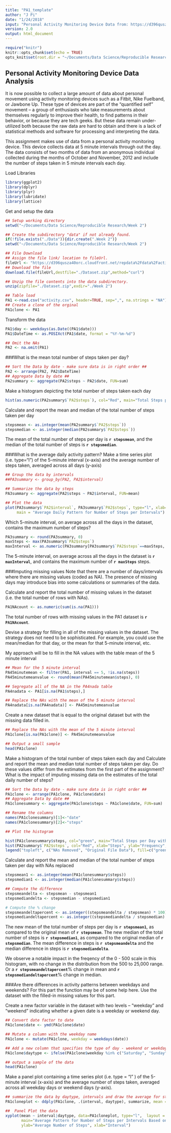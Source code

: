 ```yaml
---
title: "PA1_template"
author: "J Pi"
date: "1/24/2018"
input: "Personal Activity Monitoring Device Data from: https://d396qusza40orc.cloudfront.net/repdata%2Fdata%2Factivity.zip"
version: 2.0
output: html_document
---
```


```r
require("knitr")
knitr::opts_chunk$set(echo = TRUE)
opts_knit$set(root.dir = "~/Documents/Data Science/Reproducible Research/Week 2")
```

## Personal Activity Monitoring Device Data Analysis

It is now possible to collect a large amount of data about personal movement using activity monitoring devices such as a Fitbit, Nike Fuelband, or Jawbone Up. These type of devices are part of the “quantified self” movement – a group of enthusiasts who take measurements about themselves regularly to improve their health, to find patterns in their behavior, or because they are tech geeks. But these data remain under-utilized both because the raw data are hard to obtain and there is a lack of statistical methods and software for processing and interpreting the data.

This assignment makes use of data from a personal activity monitoring device. This device collects data at 5 minute intervals through out the day. The data consists of two months of data from an anonymous individual collected during the months of October and November, 2012 and include the number of steps taken in 5 minute intervals each day.

Load Libraries
```r
library(ggplot2)
library(dplyr)
library(plyr)
library(lubridate)
library(lattice)
```

Get and setup the data
```r
## Setup working directory
setwd("~/Documents/Data Science/Reproducible Research/Week 2")

## Create the subdirectory "data" if not already found.
if(!file.exists("./Data")){dir.create(".Week 2")}
setwd("~/Documents/Data Science/Reproducible Research/Week 2")

## File Download
## Assign the file link/ location to fileUrl.
fileUrl <- "https://d396qusza40orc.cloudfront.net/repdata%2Fdata%2Factivity.zip"
## Download the file
download.file(fileUrl,destfile="./Dataset.zip",method="curl")

## Unzip the file contents into the data subdirectory.
unzip(zipfile="./Dataset.zip",exdir="./Week 2")

## Table load
PA1 <-read.csv("activity.csv", header=TRUE, sep=",", na.strings = "NA")
## Create a clone of the orginal
PA1clone <- PA1
```

Transform the data
```r
PA1$day <- weekdays(as.Date((PA1$date)))
PA1$DateTime <- as.POSIXct(PA1$date, format = "%Y-%m-%d")

## Omit the NAs
PA2 <- na.omit(PA1)
```

###What is the mean total number of steps taken per day?
```r
## Sort the Data by date - make sure data is in right order ##
PA2 <- arrange(PA2, PA2$DateTime)
## Aggregate Data by date ##
PA2summary <- aggregate(PA2$steps ~ PA2$date, FUN=sum)
```

Make a histogram depicting the total number of steps taken each day
```r
hist(as.numeric(PA2summary$`PA2$steps`), col="Red", main="Total Steps per Day", xlab="Steps", ylab="Frequency")
```

Calculate and report the mean and median of the total number of steps taken per day
```r
stepsmean <- as.integer(mean(PA2summary$`PA2$steps`))
stepsmedian <- as.integer(median(PA2summary$`PA2$steps`))
```

The mean of the total number of steps per day is **`r stepsmean`**, and the median of the total number of steps is **`r stepsmedian`**.

###What is the average daily activity pattern?
Make a time series plot (i.e. type="l") of the 5-minute interval (x-axis) and the average number of steps taken, averaged across all days (y-axis)

```r
## Group the data by intervals
##PA3summary <- group_by(PA2, PA2$interval)

## Summarize the data by steps
PA3summary <- aggregate(PA2$steps ~ PA2$interval, FUN=mean)

## Plot the data
plot(PA3summary$`PA2$interval`, PA3summary$`PA2$steps`, type="l", xlab= "Interval", ylab="Average Number of Steps", 
     main = "Average Daily Pattern for Number of Steps per Intervals")

```

Which 5-minute interval, on average across all the days in the dataset, contains the maximum number of steps?
```r
PA3summary <- round(PA3summary, 0)
maxSteps <- max(PA3summary$`PA2$steps`)
maxInterval <- as.numeric(PA3summary[PA3summary$`PA2$steps`==maxSteps, 1])

```

The 5-minute interval, on average across all the days in the dataset is **`r maxInterval`**, and contains the maximum number of **`r maxSteps`** steps.

###Imputing missing values
Note that there are a number of days/intervals where there are missing values (coded as NA). The presence of missing days may introduce bias into some calculations or summaries of the data.

Calculate and report the total number of missing values in the dataset (i.e. the total number of rows with NAs).
```r
PA1NAcount <- as.numeric(sum(is.na(PA1)))
```
The total number of rows with missing values in the PA1 dataset is **`r PA1NAcount`**.

Devise a strategy for filling in all of the missing values in the dataset. The strategy does not need to be sophisticated. For example, you could use the mean/median for that day, or the mean for that 5-minute interval, etc.

My approach will be to fill in the NA values with the table mean of the 5 minute interval
```r
## Mean for the 5 minute interval
PA45minutemean <- filter(PA1, interval == 5, !is.na(steps))
PA45minutemeanvalue <- round(mean(PA45minutemean$steps), 0)

## Segregate all of the NA in the PA4nada table
PA4nadata <- PA1[is.na(PA1$steps),]

## Replace the NAs with the mean of the 5 minute interval
PA4nadata[is.na(PA4nadata)] <- PA45minutemeanvalue
```

Create a new dataset that is equal to the original dataset but with the missing data filled in.
```r
## Replace the NAs with the mean of the 5 minute interval
PA1clone[is.na(PA1clone)] <- PA45minutemeanvalue

## Output a small sample
head(PA1clone)
```

Make a histogram of the total number of steps taken each day and Calculate and report the mean and median total number of steps taken per day. Do these values differ from the estimates from the first part of the assignment? What is the impact of imputing missing data on the estimates of the total daily number of steps?
```r
## Sort the Data by date - make sure data is in right order ##
PA1clone <- arrange(PA1clone, PA1clone$date)
## Aggregate Data by date ##
PA1clonesummary <- aggregate(PA1clone$steps ~ PA1clone$date, FUN=sum)

## Rename the columns
names(PA1clonesummary)[1]<-"date"
names(PA1clonesummary)[2]<-"steps"

## Plot the histogram

hist(PA1clonesummary$steps, col="green", main="Total Steps per Day with NAs Replaced", xlab="Steps", ylab="Frequency")
hist(PA2summary$`PA2$steps`, col="Red", xlab="Steps", ylab="Frequency", add=T)
legend("topleft", c("NAs Removed", "Original File Data"), fill=c("green", "red"))
```

Calculate and report the mean and median of the total number of steps taken per day with NAs replaced
```r
stepsmean1 <- as.integer(mean(PA1clonesummary$steps))
stepsmedian1 <- as.integer(median(PA1clonesummary$steps))

## Compute the difference
stepsmeandelta <- stepsmean - stepsmean1 
stepsmediandelta <- stepsmedian - stepsmedian1

# Compute the % change
stepsmeandeltapercent <- as.integer((stepsmeandelta / stepsmean) * 100) 
stepsmediandeltapercent <- as.integer((stepsmediandelta / stepsmedian) * 100) 
```

The new mean of the total number of steps per day is **`r stepsmean1`**, as compared to the original mean of **`r stepsmean`**. The new median of the total number of steps is **`r stepsmedian1`**, as compared to the original median of **`r stepsmedian`**.
The mean difference in steps is **`r stepsmeandelta`** and the median difference in steps is **`r stepsmediandelta`**.

We observe a notable impact in the freqency of the 0 - 500 scale in this histogram, with no change in the distribution from the 500 to 25,000 range. Or a **`r stepsmeandeltapercent`**% change in mean and **`r stepsmediandeltapercent`**% change in median.

###Are there differences in activity patterns between weekdays and weekends?
For this part the  function may be of some help here. Use the dataset with the filled-in missing values for this part.

Create a new factor variable in the dataset with two levels – “weekday” and “weekend” indicating whether a given date is a weekday or weekend day.
```r
## Convert date factor to date
PA1clone$date <- ymd(PA1clone$date)

## Mutate a column with the weekday name
PA1clone <- mutate(PA1clone, weekday = weekdays(date))

## Add a new column that specifies the type of day - weekend or weekday based on weekday clumn
PA1clone$daytype <- ifelse(PA1clone$weekday %in% c("Saturday", "Sunday"), "Weekend", "Weekday")

## output a sample of the data
head(PA1clone)
```

Make a panel plot containing a time series plot (i.e. type = "l" ) of the 5-minute interval (x-axis) and the average number of steps taken, averaged across all weekday days or weekend days (y-axis).
```r
## summarize the data by daytype, intervals and draw the average for steps
PA1cloneplot <- ddply(PA1clone, .(interval, daytype), summarize, mean = as.integer(mean(steps)))

##  Panel Plot the data
xyplot(mean ~ interval|daytype, data=PA1cloneplot, type="l",  layout = c(1,2),
       main="Average Pattern for Number of Steps per Intervals Based on Type of Day", 
       ylab="Average Number of Steps", xlab="Interval")
```






